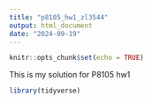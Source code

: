 ```yaml
---
title: "p8105_hw1_zl3544"
output: html_document
date: "2024-09-19"
---
```


```r
knitr::opts_chunk$set(echo = TRUE)
```
This is my solution for P8105 hw1
```r
library(tidyverse)
```